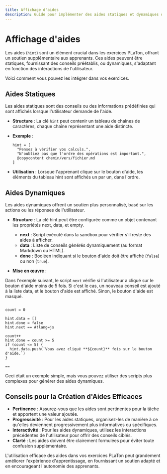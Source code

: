 ```yaml
---
title: Affichage d'aides
description: Guide pour implémenter des aides statiques et dynamiques dans les exercices PLaTon, permettant d'offrir un soutien progressif et personnalisé aux apprenants pendant la résolution des problèmes.
---
```



# Affichage d'aides

Les aides (`hint`) sont un élément crucial dans les exercices PLaTon, offrant un soutien supplémentaire aux apprenants.
Ces aides peuvent être statiques, fournissant des conseils préétablis, ou dynamiques, s'adaptant en fonction des interactions de l'utilisateur.

Voici comment vous pouvez les intégrer dans vos exercices.

## Aides Statiques

Les aides statiques sont des conseils ou des informations prédéfinies qui sont affichés lorsque l'utilisateur demande de l'aide.

- **Structure** : La clé `hint` peut contenir un tableau de chaînes de caractères, chaque chaîne représentant une aide distincte.
- **Exemple** :

  ```pl-json
  hint = [
    "Pensez à vérifier vos calculs.",
    "N'oubliez pas que l'ordre des opérations est important.",
    @copycontent chemin/vers/fichier.md
  ]
  ```

- **Utilisation** : Lorsque l'apprenant clique sur le bouton d'aide, les éléments du tableau hint sont affichés un par un, dans l'ordre.

## Aides Dynamiques

Les aides dynamiques offrent un soutien plus personnalisé, basé sur les actions ou les réponses de l'utilisateur.

- **Structure** : La clé hint peut être configurée comme un objet contenant les propriétés next, data, et empty.

  - **next** : Script exécuté dans la sandbox pour vérifier s'il reste des aides à afficher.
  - **data** : Liste de conseils générés dynamiquement (au format Markdown ou HTML).
  - **done** : Booléen indiquant si le bouton d'aide doit être affiché (`false`) ou non (`true`).

- **Mise en œuvre** :

Dans l'exemple suivant, le script `next` vérifie si l'utilisateur a cliqué sur le bouton d'aide moins de 5 fois. Si c'est le cas, un nouveau conseil est ajouté à la liste data, et le bouton d'aide est affiché.
Sinon, le bouton d'aide est masqué.

```pl-js

count = 0

hint.data = []
hint.done = false
hint.next == #!lang=js

count++
hint.done = count >= 5
if (count <= 5) {
  hint.data.push(`Vous avez cliqué **${count}** fois sur le bouton d'aide.`)
}

==
```

<Callout type="info">
  Ceci était un exemple simple, mais vous pouvez utiliser des scripts plus complexes pour générer des aides dynamiques.
</Callout>

## Conseils pour la Création d'Aides Efficaces

- **Pertinence** : Assurez-vous que les aides sont pertinentes pour la tâche et apportent une valeur ajoutée.
- **Progressivité** : Pour les aides statiques, organisez-les de manière à ce qu'elles deviennent progressivement plus informatives ou spécifiques.
- **Interactivité** : Pour les aides dynamiques, utilisez les interactions précédentes de l'utilisateur pour offrir des conseils ciblés.
- **Clarté** : Les aides doivent être clairement formulées pour éviter toute confusion supplémentaire.

L'utilisation efficace des aides dans vos exercices PLaTon peut grandement améliorer l'expérience d'apprentissage, en fournissant un soutien adapté et en encourageant l'autonomie des apprenants.

